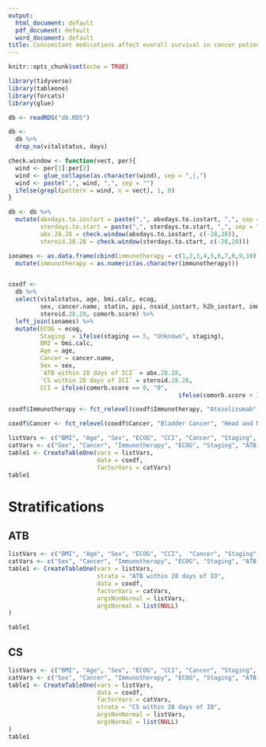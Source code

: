 ```yaml
---
output:
  html_document: default
  pdf_document: default
  word_document: default
title: Concomitant medications affect overall survival in cancer patients undergoing immunotherapy
---
```


```r
knitr::opts_chunk$set(echo = TRUE)

library(tidyverse)
library(tableone)
library(forcats)
library(glue)
```

```r

db <- readRDS("db.RDS")

db <-
  db %>%
  drop_na(vitalstatus, days)
```

```r
check.window <- function(vect, per){
  wind <- per[1]:per[2]
  wind <- glue_collapse(as.character(wind), sep = ",|,")
  wind <- paste(",", wind, ",", sep = "")
  ifelse(grepl(pattern = wind, x = vect), 1, 0)
}

db <- db %>%
  mutate(abxdays.to.iostart = paste(",", abxdays.to.iostart, ",", sep = ""),
         sterdays.to.start = paste(",", sterdays.to.start, ",", sep = ""),
         abx.28.28 = check.window(abxdays.to.iostart, c(-28,28)),
         steroid.28.28 = check.window(sterdays.to.start, c(-28,28)))
```


```r
ionames <- as.data.frame(cbind(immunotherapy = c(1,2,3,4,5,6,7,8,9,10), Immunotherapy = c("Nivolumab", "Pembrolizumab", "Atezolizumab", "Ipilimumab", "Nivolumab + Ipilimumab", "Durvalumab + Tremelimumab", "Tremelimumab", "Nivolumab + Chemotherapy", "Durvalumab", "Other"))) %>%
  mutate(immunotherapy = as.numeric(as.character(immunotherapy)))


coxdf <- 
  db %>%
  select(vitalstatus, age, bmi.calc, ecog,
         sex, cancer.name, statin, ppi, nsaid_iostart, h2b_iostart, immunotherapy, other_io, staging, abx.28.28,
         steroid.28.28, comorb.score) %>%
  left_join(ionames) %>%
  mutate(ECOG = ecog,
         Staging  = ifelse(staging == 5, "Unknown", staging),
         BMI = bmi.calc,
         Age = age,
         Cancer = cancer.name, 
         Sex = sex,
         `ATB within 28 days of ICI` = abx.28.28,
         `CS within 28 days of ICI` = steroid.28.28, 
         CCI = ifelse(comorb.score == 0, "0", 
                                                ifelse(comorb.score < 3, "1-2", ">=3")))

coxdf$Immunotherapy <- fct_relevel(coxdf$Immunotherapy, "Atezolizumab", "Durvalumab", "Durvalumab + Tremelimumab", "Ipilimumab", "Nivolumab", "Nivolumab + Ipilimumab", "Nivolumab + Chemotherapy", "Pembrolizumab", "Tremelimumab", "Other")

coxdf$Cancer <- fct_relevel(coxdf$Cancer, "Bladder Cancer", "Head and Neck Carcinoma", "Melanoma", "Non-Small Cell Lung Cancer", "Renal Cell Carcinoma", "Sarcoma", "Other")
```

```r
listVars <- c("BMI", "Age", "Sex", "ECOG", "CCI", "Cancer", "Staging", "Immunotherapy", "ATB within 28 days of IO", "CS within 28 days of IO")
catVars <- c("Sex", "Cancer", "Immunotherapy", "ECOG", "Staging", "ATB within 28 days of IO", "CS within 28 days of IO", "CCI")
table1 <- CreateTableOne(vars = listVars,
                         data = coxdf,
                         factorVars = catVars)
table1
```


# Stratifications

## ATB

```r
listVars <- c("BMI", "Age", "Sex", "ECOG", "CCI",  "Cancer", "Staging", "Immunotherapy", "ATB within 28 days of IO", "CS within 28 days of IO")
catVars <- c("Sex", "Cancer", "Immunotherapy", "ECOG", "Staging", "ATB within 28 days of IO", "CS within 28 days of IO", "CCI")
table1 <- CreateTableOne(vars = listVars,
                         strata = "ATB within 28 days of IO",
                         data = coxdf,
                         factorVars = catVars,
                         argsNonNormal = listVars,
                         argsNormal = list(NULL)
)

table1
```

## CS

```r
listVars <- c("BMI", "Age", "Sex", "ECOG", "CCI", "Cancer", "Staging", "Immunotherapy", "ATB within 28 days of IO", "CS within 28 days of IO")
catVars <- c("Sex", "Cancer", "Immunotherapy", "ECOG", "Staging", "ATB within 28 days of IO", "CS within 28 days of IO", "CCI")
table1 <- CreateTableOne(vars = listVars,
                         data = coxdf,
                         factorVars = catVars,
                         strata = "CS within 28 days of IO",
                         argsNonNormal = listVars,
                         argsNormal = list(NULL)
)
table1
```



